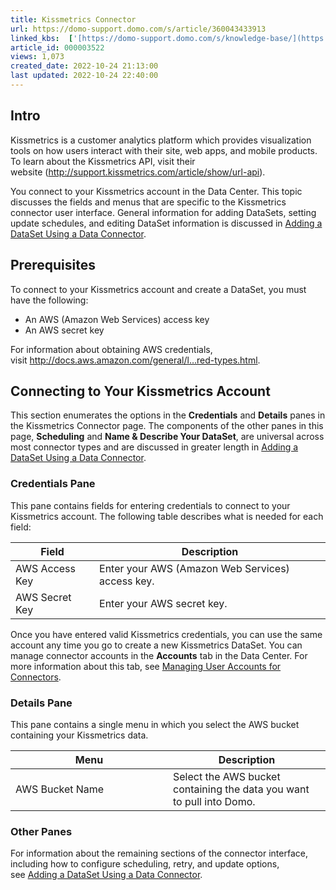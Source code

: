 ```yaml
---
title: Kissmetrics Connector
url: https://domo-support.domo.com/s/article/360043433913
linked_kbs:  ['[https://domo-support.domo.com/s/knowledge-base/](https://domo-support.domo.com/s/knowledge-base/)', '[https://domo-support.domo.com/s/](https://domo-support.domo.com/s/)', '[https://domo-support.domo.com/s/topic/0TO5w000000ZammGAC](https://domo-support.domo.com/s/topic/0TO5w000000ZammGAC)', '[https://domo-support.domo.com/s/topic/0TO5w000000ZanLGAS](https://domo-support.domo.com/s/topic/0TO5w000000ZanLGAS)', '[https://domo-support.domo.com/s/topic/0TO5w000000ZaoQGAS](https://domo-support.domo.com/s/topic/0TO5w000000ZaoQGAS)', '[https://domo-support.domo.com/s/article/360042926274](https://domo-support.domo.com/s/article/360042926274)', '[https://domo-support.domo.com/s/article/360042926054](https://domo-support.domo.com/s/article/360042926054)', '[https://domo-support.domo.com/s/article/360043433913](https://domo-support.domo.com/s/article/360043433913)', '[https://domo-support.domo.com/s/topic/0TO5w000000ZaoQGAS/api-connectors](https://domo-support.domo.com/s/topic/0TO5w000000ZaoQGAS/api-connectors)', '[https://domo-support.domo.com/s/article/360043429933](https://domo-support.domo.com/s/article/360043429933)', '[https://domo-support.domo.com/s/article/360043429953](https://domo-support.domo.com/s/article/360043429953)', '[https://domo-support.domo.com/s/article/360042925494](https://domo-support.domo.com/s/article/360042925494)', '[https://domo-support.domo.com/s/article/360043429913](https://domo-support.domo.com/s/article/360043429913)', '[https://domo-support.domo.com/s/article/4408174643607](https://domo-support.domo.com/s/article/4408174643607)', '[https://domo-support.domo.com/s/login/](https://domo-support.domo.com/s/login/)']
article_id: 000003522
views: 1,073
created_date: 2022-10-24 21:13:00
last updated: 2022-10-24 22:40:00
---
```




Intro
-----


Kissmetrics is a customer analytics platform which provides visualization tools on how users interact with their site, web apps, and mobile products.  To learn about the Kissmetrics API, visit their website ([http://support.kissmetrics.com/article/show/url-api](http://support.kissmetrics.com/article/show/url-api "http://support.kissmetrics.com/article/show/url-api")).


You connect to your Kissmetrics account in the Data Center. This topic discusses the fields and menus that are specific to the Kissmetrics connector user interface. General information for adding DataSets, setting update schedules, and editing DataSet information is discussed in [Adding a DataSet Using a Data Connector](/s/article/360042926274 "Adding a DataSet Using a Data Connector").


Prerequisites
-------------


To connect to your Kissmetrics account and create a DataSet, you must have the following:


* An AWS (Amazon Web Services) access key
* An AWS secret key


For information about obtaining AWS credentials, visit [http://docs.aws.amazon.com/general/l...red-types.html](http://docs.aws.amazon.com/general/latest/gr/aws-sec-cred-types.html "http://docs.aws.amazon.com/general/latest/gr/aws-sec-cred-types.html"). 


Connecting to Your Kissmetrics Account
--------------------------------------


This section enumerates the options in the **Credentials** and **Details** panes in the Kissmetrics Connector page. The components of the other panes in this page, **Scheduling** and **Name & Describe Your DataSet**, are universal across most connector types and are discussed in greater length in [Adding a DataSet Using a Data Connector](/s/article/360042926274 "Adding a DataSet Using a Data Connector").


### Credentials Pane


This pane contains fields for entering credentials to connect to your Kissmetrics account. The following table describes what is needed for each field:  




| Field | Description |
| --- | --- |
| AWS Access Key | Enter your AWS (Amazon Web Services) access key. |
| AWS Secret Key | Enter your AWS secret key. |


Once you have entered valid Kissmetrics credentials, you can use the same account any time you go to create a new Kissmetrics DataSet. You can manage connector accounts in the **Accounts** tab in the Data Center. For more information about this tab, see [Managing User Accounts for Connectors](/s/article/360042926054 "Managing User Accounts for Connectors").


### Details Pane


This pane contains a single menu in which you select the AWS bucket containing your Kissmetrics data.




| Menu | Description |
| --- | --- |
| AWS Bucket Name | Select the AWS bucket containing the data you want to pull into Domo. |


### Other Panes


For information about the remaining sections of the connector interface, including how to configure scheduling, retry, and update options, see [Adding a DataSet Using a Data Connector](/s/article/360042926274 "Adding a DataSet Using a Data Connector").

